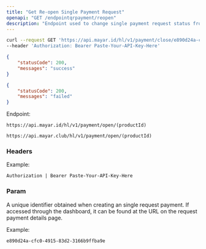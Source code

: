 ```yaml
---
title: "Get Re-open Single Payment Request"
openapi: "GET /endpointqrpayment/reopen"
description: "Endpoint used to change single payment request status from closed to open"
---
```


<RequestExample>

```bash Request Example
curl --request GET 'https://api.mayar.id/hl/v1/payment/close/e890d24a-cfc0-4915-83d2-3166b9ffba9e' \
--header 'Authorization: Bearer Paste-Your-API-Key-Here'
```

</RequestExample>

<ResponseExample>

```json Response example if success
{
    "statusCode": 200,
    "messages": "success"
}
```


```json Response example if failed
{
    "statusCode": 200,
    "messages": "failed"
}
```

</ResponseExample>

Endpoint:

<CodeGroup>

```Production Production
https://api.mayar.id/hl/v1/payment/open/(productId)
```


```Sandbox Sandbox
https://api.mayar.club/hl/v1/payment/open/(productId)
```

</CodeGroup>

### Headers

<ResponseField name="Authorization" type="string" required>
  Example:

  `Authorization | Bearer Paste-Your-API-Key-Here`
</ResponseField>

### Param

<ParamField path="productId" type="string" required="false">
  A unique identifier obtained when creating an single request payment. If accessed through the dashboard, it can be found at the URL on the request payment details page.

  Example:

  `e890d24a-cfc0-4915-83d2-3166b9ffba9e`
</ParamField>